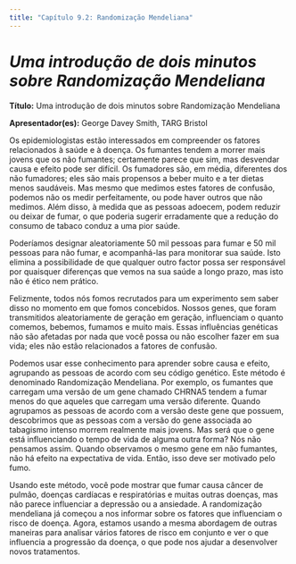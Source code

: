 ```yaml
---
title: "Capítulo 9.2: Randomização Mendeliana"
---
```


# ***Uma introdução de dois minutos sobre Randomização Mendeliana*** {#sec-section1}

**Título:** Uma introdução de dois minutos sobre Randomização Mendeliana

**Apresentador(es):** George Davey Smith, TARG Bristol

Os epidemiologistas estão interessados ​​em compreender os fatores relacionados à saúde e à doença. Os fumantes tendem a morrer mais jovens que os não fumantes; certamente parece que sim, mas desvendar causa e efeito pode ser difícil. Os fumadores são, em média, diferentes dos não fumadores; eles são mais propensos a beber muito e a ter dietas menos saudáveis. Mas mesmo que medimos estes fatores de confusão, podemos não os medir perfeitamente, ou pode haver outros que não medimos. Além disso, à medida que as pessoas adoecem, podem reduzir ou deixar de fumar, o que poderia sugerir erradamente que a redução do consumo de tabaco conduz a uma pior saúde.

Poderíamos designar aleatoriamente 50 mil pessoas para fumar e 50 mil pessoas para não fumar, e acompanhá-las para monitorar sua saúde. Isto elimina a possibilidade de que qualquer outro factor possa ser responsável por quaisquer diferenças que vemos na sua saúde a longo prazo, mas isto não é ético nem prático.

Felizmente, todos nós fomos recrutados para um experimento sem saber disso no momento em que fomos concebidos. Nossos genes, que foram transmitidos aleatoriamente de geração em geração, influenciam o quanto comemos, bebemos, fumamos e muito mais. Essas influências genéticas não são afetadas por nada que você possa ou não escolher fazer em sua vida; eles não estão relacionados a fatores de confusão.

Podemos usar esse conhecimento para aprender sobre causa e efeito, agrupando as pessoas de acordo com seu código genético. Este método é denominado Randomização Mendeliana. Por exemplo, os fumantes que carregam uma versão de um gene chamado CHRNA5 tendem a fumar menos do que aqueles que carregam uma versão diferente. Quando agrupamos as pessoas de acordo com a versão deste gene que possuem, descobrimos que as pessoas com a versão do gene associada ao tabagismo intenso morrem realmente mais jovens. Mas será que o gene está influenciando o tempo de vida de alguma outra forma? Nós não pensamos assim. Quando observamos o mesmo gene em não fumantes, não há efeito na expectativa de vida. Então, isso deve ser motivado pelo fumo.

Usando este método, você pode mostrar que fumar causa câncer de pulmão, doenças cardíacas e respiratórias e muitas outras doenças, mas não parece influenciar a depressão ou a ansiedade. A randomização mendeliana já começou a nos informar sobre os fatores que influenciam o risco de doença. Agora, estamos usando a mesma abordagem de outras maneiras para analisar vários fatores de risco em conjunto e ver o que influencia a progressão da doença, o que pode nos ajudar a desenvolver novos tratamentos.
